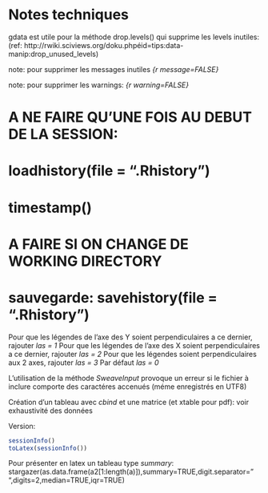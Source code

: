 Notes techniques
========================================================

gdata est utile pour la méthode drop.levels() qui supprime les levels inutiles:
(ref: http://rwiki.sciviews.org/doku.phpéid=tips:data-manip:drop_unused_levels)

note: pour supprimer les messages inutiles *{r message=FALSE}*

note: pour supprimer les warnings: *{r warning=FALSE}*

# A NE FAIRE QU'UNE FOIS AU DEBUT DE LA SESSION:
# loadhistory(file = ".Rhistory")
# timestamp()
# A FAIRE SI ON CHANGE DE WORKING DIRECTORY
# sauvegarde: savehistory(file = ".Rhistory")

Pour que les légendes de l'axe des Y soient perpendiculaires a ce dernier, rajouter *las = 1*
Pour que les légendes de l'axe des X soient perpendiculaires a ce dernier, rajouter *las = 2*
Pour que les légendes soient perpendiculaires aux 2 axes, rajouter *las = 3*
Par défaut *las = 0*

L'utilisation de la méthode *SweaveInput* provoque un erreur si le fichier à inclure comporte des caractéres accenués (méme enregistrés en UTF8)

Création d'un tableau avec *cbind* et une matrice (et xtable pour pdf): voir exhaustivité des données

Version:
```r
sessionInfo()
toLatex(sessionInfo())
```
Pour présenter en latex un tableau type *summary*:
stargazer(as.data.frame(a2[1:length(a)]),summary=TRUE,digit.separator=" ",digits=2,median=TRUE,iqr=TRUE)